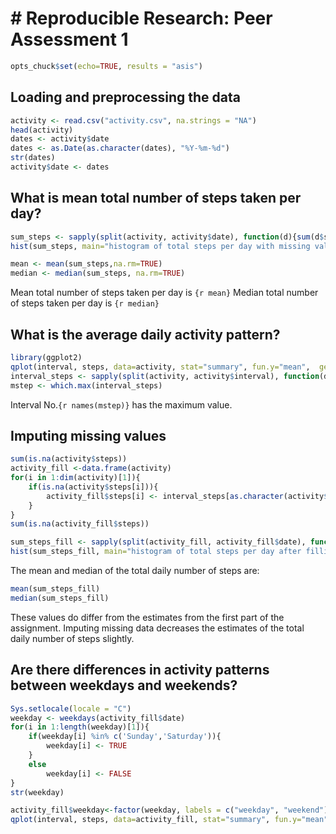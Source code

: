 # Reproducible Research: Peer Assessment 1
========================================================

```{r setOptions, echo = FALSE}
opts_chuck$set(echo=TRUE, results = "asis")
```


## Loading and preprocessing the data
```{r}
activity <- read.csv("activity.csv", na.strings = "NA")
head(activity)
dates <- activity$date
dates <- as.Date(as.character(dates), "%Y-%m-%d")
str(dates)
activity$date <- dates
```

## What is mean total number of steps taken per day?
```{r}
sum_steps <- sapply(split(activity, activity$date), function(d){sum(d$steps)})
hist(sum_steps, main="histogram of total steps per day with missing values", xlab = "steps")

mean <- mean(sum_steps,na.rm=TRUE)
median <- median(sum_steps, na.rm=TRUE)
```
Mean total number of steps taken per day is `{r mean}`
Median total number of steps taken per day is `{r median}`

## What is the average daily activity pattern?
```{r}
library(ggplot2)
qplot(interval, steps, data=activity, stat="summary", fun.y="mean",  geom = "line")
interval_steps <- sapply(split(activity, activity$interval), function(d){mean(d$steps, na.rm = TRUE)})
mstep <- which.max(interval_steps)
```
Interval No.`{r names(mstep)}` has the maximum value.

## Imputing missing values
```{r}
sum(is.na(activity$steps))
activity_fill <-data.frame(activity)
for(i in 1:dim(activity)[1]){
    if(is.na(activity$steps[i])){
        activity_fill$steps[i] <- interval_steps[as.character(activity$interval[i])]
    }
}
sum(is.na(activity_fill$steps))

sum_steps_fill <- sapply(split(activity_fill, activity_fill$date), function(d){sum(d$steps)})
hist(sum_steps_fill, main="histogram of total steps per day after filling missing values", xlab = "steps")
```
The mean and median of the total daily number of steps are:
```{r}
mean(sum_steps_fill)
median(sum_steps_fill)
```

These values do differ from the estimates from the first part of the assignment. Imputing missing data decreases the estimates of the total daily number of steps slightly.


## Are there differences in activity patterns between weekdays and weekends?
```{r}
Sys.setlocale(locale = "C")
weekday <- weekdays(activity_fill$date)
for(i in 1:length(weekday)[1]){
    if(weekday[i] %in% c('Sunday','Saturday')){
        weekday[i] <- TRUE
    }
    else
        weekday[i] <- FALSE
}
str(weekday)

activity_fill$weekday<-factor(weekday, labels = c("weekday", "weekend"))
qplot(interval, steps, data=activity_fill, stat="summary", fun.y="mean",  geom = "line", facets = .~weekday, ylab="Number of steps")
```
